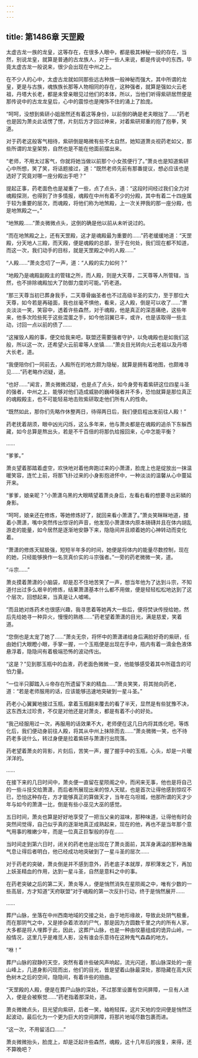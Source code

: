 ```yaml
---
---
---
```

title: 第1486章 天罡殿
---



太虚古龙一族的龙皇，这等存在，在很多人眼中，都是极其神秘一般的存在，当然，别说龙皇，就算是普通的古龙族人，对于一些人来说，都是传说中的东西，毕竟太虚古龙一般说来，很少会出现在中州之上。

在不少人的心中，太虚古龙就如同那些远古种族一般神秘而强大，其中所谓的龙皇，更是与古族，魂族族长那等人物相同的存在，这种强者，就算是强如火云老祖，丹塔大长老，都是未曾亲眼见过他们的本体，所以，当他们听得紫研居然便是那传说中的古龙龙皇后，心中的震惊也是掩饰不住的涌上了脸庞。

“呵呵，没想到紫研小姐居然还有着这等身份，以前倒的确是老夫眼拙了……”药老也是因为萧炎此话愣了愣，片刻后方才回过神来，对着紫研郑重的抱了抱拳，笑道。

对于药老这般客气相待，紫研倒是略微有些不太自然，她知道萧炎视药老如父，那些所谓的龙皇架势，自然也是不能在他面前摆出来。

“老师，不用太过客气，你就将她当做以前那个小女孩便行了。”萧炎也是知道紫研心中所想，笑了笑，将话题接过，道：“既然老师先前有那番提议，想必应该也是选好了究竟对哪一座分殿出手吧？”

提起正事，药老面色也是凝重了一些，点了点头，道：“这段时间经过我们全力对魂殿探测，也得到了许多情报，魂殿在中州有着不少的分殿，其中有着二十四座属于较为重要的层次，而魂殿，将他们称为地煞殿，上一次关押我的那一座分殿，也是地煞殿之一。”

“地煞殿……”萧炎微微点头，这倒的确是他以前从未听说过的。

“而在地煞殿之上，还有天罡殿，这才是魂殿最为重要的……”药老缓缓地道：“天罡殿，分天地人三殿，而天殿，便是魂殿的总部，至于在何处，我们现在都不知道，而这一次，我们动手的目标，就是天罡殿之中的人殿……”

“人殿……”萧炎念叨了一声，道：“人殿的实力如何？”

“地殿乃是魂殿副殿主的管辖之所，而人殿，则是大天尊，二天尊等人所管辖，当然，也不排除魂殿加大了防御力度的可能。”药老道。

“那三天尊当初已葬身我手，二天尊骨幽圣者也不过高级半圣的实力，至于那位大天尊，如今若是再碰面，我也丝毫不惧他，看来，这人殿，倒是可以收了……”萧炎淡淡一笑，笑容中，透着许些森然，对于魂殿，他是真正的深恶痛绝，这些年来，他多次险些死于这些混蛋之手，如今他羽翼已丰，或许，也是该取得一些主动，讨回一点以前的债了……

“这摧毁人殿的事，便交给我来吧，联盟还需要强者守护，以免魂殿也是如我们这般，所以这一次，还希望火云前辈等人坐镇……”萧炎目光转向火云老祖以及丹塔大长老，道。

“我便陪你们一同前去，人殿所在的地方颇为隐秘，就算是拥有着地图，也颇难寻见……”药老略作迟疑，道。

“也好……”闻言，萧炎微微迟疑，也是点了点头，如今身旁有着紫研这位四星斗圣的强者，中州之上，能够对他们造成威胁的巍峰强者并不多，恐怕就算是那位真正的魂殿殿主，也不可能轻易地击败紫研取走他们所有人的性命。

“既然如此，那你们先略作休整两日，待得两日后，我们便启程出发前往人殿！”

药老抚着胡须，眼中凶光闪烁，这么多年来，他与萧炎都是在魂殿的追杀下东躲西藏，如今总算是熬出头，若是不千百倍的将那仇给报回来，心中怎能平衡？

……

“爹爹。”

萧炎望着那踏着虚空，欢快地对着他奔跑过来的小萧潇，脸庞上也是绽放出一抹温暖笑容，连忙上前，将那飞扑过来的小身影抱进怀中，一种淡淡的温馨从心中蔓延开来。

“爹爹，娘亲昵？”小萧潇乌黑的大眼睛望着萧炎身后，左看右看的想要寻出彩鳞的身影。

“呵呵，娘亲还在修炼，等她修炼好了，就回来看小萧潇了。”萧炎笑眯眯地道，搂着小萧潇，嘴中突然传出惊讶的声音，他发现小萧潇体内原本磅礴并且在体内胡乱游走的能量，如今居然是逐渐地安静下来，隐隐间并且顺着她的心神转动而变化着。

“萧潇的修炼天赋极强，短短半年多的时间，她便是将体内的能量尽数控制，现在的她，只经能够换作一名货真价实的斗宗强者。”一旁的药老微微一笑，道。

“斗宗……”

萧炎摸着萧潇的小脑袋，却是忍不住地苦笑了一声，想当年他为了达到斗宗，不知道付出过多么艰辛的修炼，结果萧潇基本什么都不用做，便是轻轻松松地达到了这个层次，回想起来，当真是让人嘘唏。

“而且她对炼药术也很感兴趣，我寻思着等她再大一些后，便将焚诀传授给她，然后先给她寻一种异火，慢慢的熟练……”药老望着萧潇的目光，满是慈爱，笑着道。

“您倒也是太宠了她了……”萧炎无奈，将怀中的萧潇递给身后满脸好奇的紫研，任由她们大眼瞪小眼，手掌一握，一个玉瓶便是出现在手中，瓶内有着一滴金色液体悬浮着，隐隐间有着极端恐怖的波动传出。

“这是？”见到那玉瓶中的血液，药老面色微微一变，他能够感受着其中所蕴含的可怕力量。

“一位半只脚踏入斗帝存在所遗留下来的精血……”萧炎笑笑，将其抛向药老，道：“若是老师服用的话，应该能够迅速地突破到一星斗圣。”

药老小心翼翼地接过玉瓶，拿着玉瓶翻来覆去的看了半天，显然是有些犹豫不决，这东西太过珍贵，不仅是对他还是对萧炎，都是有着不小的好处。

“我己经服用过一次，再服用的话效果不大，老师便在这几日内将其炼化吧，等炼化后，我们便动身前往人殿，将其从中州上抹除而去……”萧炎微微一笑，也不待药老多说什么，转过身便是拉着紫研与萧潇行出院落。

药老望着萧炎的背影，片刻后，苦笑一声，握了握手中的玉瓶，心头，却是一片暖洋洋的。

……

在接下来的几日时间中，萧炎便一直留在星陨阁之中，而闲来无事，他也是将自己的一些斗技交给萧潇，而后者所展现出来的惊人天赋，也是首次让得他感到惊叹不已，恐怕这种存在，方才能够真正的算做天才，当年在乌坦城，他那所谓的天才少年与如今的萧潇一比，倒是有些小巫见大巫的感觉。

五日时间，萧炎也算是好好地享受了一把当父亲的滋味，那种味道，让得他有时会突然间觉得，自己似乎真的逐渐地真正成熟起来，现在的他，再也不是当年那个意气用事的稚嫩少年，而是一位真正巨掣般的存在……

当时间走到第六日时，闭关的药老也是出现在了萧炎面前，其浑身满溢的那种浩瀚气息让得后者明白，他已经成功地突破到了一星斗圣的层次……

对于药老的突破，萧炎倒是并不感到意外，药老底子本就厚，厚积薄发之下，再加上妖圣精血的作用，达到一星斗圣，自然是意料之中的事。

在药老突破之后的第二天，萧炎等人，便是悄然消失在星陨阁之中，唯有少数的一些高层，方才知道“天府联盟”对于魂殿的第一次反扑行动，终于是悄然展开……

……

葬尸山脉，坐落在中州西南地域的交接之处，由于地形缘故，导致此处阴气极重，而在那阴气之中，又是掺杂着浓浓的尸气，那是因为方圆数千里之内的所有人家，大多都是将人埋葬于此，因此，这葬尸山脉，也是一种由坟墓组成的诡异山岭，一般情况，这里几乎是难觅人影，没有谁会乐意待在这种鬼气森森的地方。

“咻！”

葬尸山脉的寂静的天空，突然有着许些破风声响起，流光闪逝，那山脉深处的一座山峰上，几道身影闪现而出，他们的目光，皆是望着山脉最深处，那隐藏在高大灰色树木之后的空间，隐隐间，有着许些的扭曲。

“天罡殿的人殿，便是在葬尸山脉的深处，不过那里设置有空间屏障，一旦有人进入，便是会被察觉……”药老指着那深处，道。

萧炎微微点头，目光望向紫研，后者一笑，袖袍轻挥，这片天地的空间便是悄然泛起波动，最后化为一个更为巨大的空间屏障，将那片地域尽数包裹而进。

“这一次，不用留活口……”

萧炎微微抬头，脸庞上，却是泛起许些森然，魂殿，这十几年后的报复，来得，还不算晚吧？